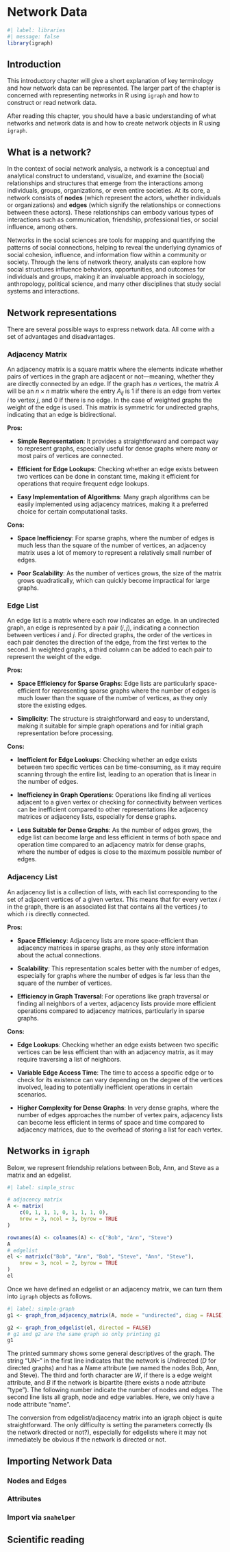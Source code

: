 # Network Data {.unnumbered}

```r
#| label: libraries
#| message: false
library(igraph)
```

## Introduction

This introductory chapter will give a short explanation of key terminology and how network data can be represented. 
The larger part of the chapter is concerned with representing networks in R using `igraph` and how to construct or read network data. 

After reading this chapter, you should have a basic understanding of what networks and network data is and how to create network objects in R using `igraph`.

## What is a network?

In the context of social network analysis, a network is a conceptual and analytical construct to understand, visualize, and examine the (social) relationships and structures that emerge from the interactions among individuals, groups, organizations, or even entire societies. At its core, a network consists of **nodes** (which represent the actors, whether individuals or organizations) and **edges** (which signify the relationships or connections between these actors). These relationships can embody various types of interactions such as communication, friendship, professional ties, or social influence, among others. 

Networks in the social sciences are tools for mapping and quantifying the patterns of social connections, helping to reveal the underlying dynamics of social cohesion, influence, and information flow within a community or society. Through the lens of network theory, analysts can explore how social structures influence behaviors, opportunities, and outcomes for individuals and groups, making it an invaluable approach in sociology, anthropology, political science, and many other disciplines that study social systems and interactions.

## Network representations

There are several possible ways to express network data. All come with a set of advantages and disadvantages.

### Adjacency Matrix

An adjacency matrix is a square matrix where the elements indicate whether pairs of vertices in the graph are adjacent or not—meaning, whether they are directly connected by an edge. If the graph has $n$ vertices, the matrix $A$ will be an $n \times n$ matrix where the entry $A_{ij}$ is $1$ if there is an edge from vertex $i$ to vertex $j$, and $0$ if there is no edge. In the case of weighted graphs the weight of the edge is used. This matrix is symmetric for undirected graphs, indicating that an edge is bidirectional.  

**Pros:**  

- **Simple Representation**: It provides a straightforward and compact way to represent graphs, especially useful for dense graphs where many or most pairs of vertices are connected.

- **Efficient for Edge Lookups**: Checking whether an edge exists between two vertices can be done in constant time, making it efficient for operations that require frequent edge lookups.

- **Easy Implementation of Algorithms**: Many graph algorithms can be easily implemented using adjacency matrices, making it a preferred choice for certain computational tasks.

**Cons:**  

- **Space Inefficiency**: For sparse graphs, where the number of edges is much less than the square of the number of vertices, an adjacency matrix uses a lot of memory to represent a relatively small number of edges.

- **Poor Scalability**: As the number of vertices grows, the size of the matrix grows quadratically, which can quickly become impractical for large graphs.

### Edge List

An edge list is a matrix where each row indicates an edge. In an undirected graph, an edge is represented by a pair $(i,j)$, indicating a connection between vertices $i$ and $j$. For directed graphs, the order of the vertices in each pair denotes the direction of the edge, from the first vertex to the second. In weighted graphs, a third column can be added to each pair to represent the weight of the edge.

**Pros:**  

- **Space Efficiency for Sparse Graphs**: Edge lists are particularly space-efficient for representing sparse graphs where the number of edges is much lower than the square of the number of vertices, as they only store the existing edges.

- **Simplicity**: The structure is straightforward and easy to understand, making it suitable for simple graph operations and for initial graph representation before processing.

**Cons:**  

- **Inefficient for Edge Lookups**: Checking whether an edge exists between two specific vertices can be time-consuming, as it may require scanning through the entire list, leading to an operation that is linear in the number of edges.

- **Inefficiency in Graph Operations**: Operations like finding all vertices adjacent to a given vertex or checking for connectivity between vertices can be inefficient compared to other representations like adjacency matrices or adjacency lists, especially for dense graphs.

- **Less Suitable for Dense Graphs**: As the number of edges grows, the edge list can become large and less efficient in terms of both space and operation time compared to an adjacency matrix for dense graphs, where the number of edges is close to the maximum possible number of edges.

### Adjacency List

An adjacency list is a collection of lists, with each list corresponding to the set of adjacent vertices of a given vertex. This means that for every vertex $i$ in the graph, there is an associated list that contains all the vertices $j$ to which $i$ is directly connected. 

**Pros:**  

- **Space Efficiency**: Adjacency lists are more space-efficient than adjacency matrices in sparse graphs, as they only store information about the actual connections.

- **Scalability**: This representation scales better with the number of edges, especially for graphs where the number of edges is far less than the square of the number of vertices.

- **Efficiency in Graph Traversal**: For operations like graph traversal or finding all neighbors of a vertex, adjacency lists provide more efficient operations compared to adjacency matrices, particularly in sparse graphs.

**Cons:**  

- **Edge Lookups**: Checking whether an edge exists between two specific vertices can be less efficient than with an adjacency matrix, as it may require traversing a list of neighbors.

- **Variable Edge Access Time**: The time to access a specific edge or to check for its existence can vary depending on the degree of the vertices involved, leading to potentially inefficient operations in certain scenarios.

- **Higher Complexity for Dense Graphs**: In very dense graphs, where the number of edges approaches the number of vertex pairs, adjacency lists can become less efficient in terms of space and time compared to adjacency matrices, due to the overhead of storing a list for each vertex.


## Networks in `igraph`
 
Below, we represent friendship relations between Bob, Ann, and Steve as a matrix and an edgelist.
```r
#| label: simple_struc

# adjacency matrix
A <- matrix(
    c(0, 1, 1, 1, 0, 1, 1, 1, 0),
    nrow = 3, ncol = 3, byrow = TRUE
)

rownames(A) <- colnames(A) <- c("Bob", "Ann", "Steve")
A
# edgelist
el <- matrix(c("Bob", "Ann", "Bob", "Steve", "Ann", "Steve"),
    nrow = 3, ncol = 2, byrow = TRUE
)
el
```

Once we have defined an edgelist or an adjacency matrix, we can turn them into `igraph` objects as follows.

```r
#| label: simple-graph
g1 <- graph_from_adjacency_matrix(A, mode = "undirected", diag = FALSE)

g2 <- graph_from_edgelist(el, directed = FALSE)
# g1 and g2 are the same graph so only printing g1
g1
```

The printed summary shows some general descriptives of the graph.
The string "UN--" in the first line indicates that the network is *U*ndirected (*D* for directed graphs) and has a *N*ame attribute (we named the nodes Bob, Ann, and Steve). The third and forth character are *W*, if there is a edge weight attribute, and *B* if the network is bipartite (there exists a node attribute "type"). The following number indicate the number of nodes and edges.
The second line lists all graph, node and edge variables. Here, we only have a node attribute "name". 

The conversion from edgelist/adjacency matrix into an igraph object is quite straightforward. The only difficulty is setting the parameters correctly (Is the network directed or not?), especially for edgelists where it may not immediately be obvious if the network is directed or not.

## Importing Network Data

### Nodes and Edges

### Attributes

### Import via `snahelper`

## Scientific reading